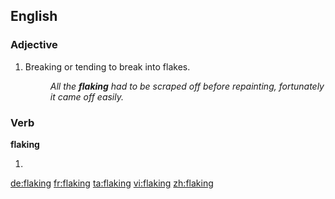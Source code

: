 ==English==

===Adjective===
{{en-adj|-}}

# Breaking or tending to break into flakes.
#: ''All the '''flaking''' had to be scraped off before repainting, fortunately it came off easily.''

===Verb===
'''flaking'''

# {{present participle of|flake}}

[[de:flaking]]
[[fr:flaking]]
[[ta:flaking]]
[[vi:flaking]]
[[zh:flaking]]